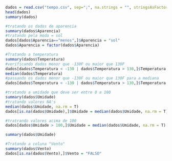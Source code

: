 

```{r}
dados = read.csv("tempo.csv", sep=";", na.strings = "", stringsAsFactors = T)
head(dados)
summary(dados)
```


```{r}
#tratando os dados de aparencia
summary(dados$Aparencia)
#tratando pela moda = sol
dados[dados$Aparencia=="menos",]$Aparencia = "sol"
dados$Aparencia = factor(dados$Aparencia)
```
```{r}
#Tratando a temperatura
summary(dados$Temperatura)
#verificando dados menor que -130F ou maior que 130F
dados[dados$Temperatura < -130 | dados$Temperatura > 130,]$Temperatura
median(dados$Temperatura)
#passando os dados menor que -130F ou maior que 130F para a mediana
dados[dados$Temperatura < -130 | dados$Temperatura > 130,]$Temperatura = median(dados$Temperatura)
```

```{r}
#tratando a umidade que deve ser entre 0 a 100
summary(dados$Umidade)
#tratando valores NA's
median(dados$Umidade, na.rm = T)
dados[is.na(dados$Umidade),]$Umidade = median(dados$Umidade, na.rm = T)

#tratrando valores acima de 100
dados[dados$Umidade > 100,]$Umidade = median(dados$Umidade, na.rm = T)

summary(dados$Umidade)
```
```{r}
#Tratando a coluna "Vento"
summary(dados$Vento)
dados[is.na(dados$Vento),]$Vento = "FALSO"
```

